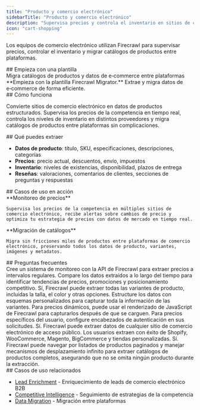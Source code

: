 ```yaml
---
title: "Producto y comercio electrónico"
sidebarTitle: "Producto y comercio electrónico"
description: "Supervisa precios y controla el inventario en sitios de comercio electrónico"
icon: "cart-shopping"
---
```


Los equipos de comercio electrónico utilizan Firecrawl para supervisar precios, controlar el inventario y migrar catálogos de productos entre plataformas.

<div id="start-with-a-template">
  ## Empieza con una plantilla
</div>

<Card title="Firecrawl Migrator" icon="github" href="https://github.com/mendableai/firecrawl-migrator">
  Migra catálogos de productos y datos de e‑commerce entre plataformas
</Card>

<Note>
  **Empieza con la plantilla Firecrawl Migrator.** Extrae y migra datos de e‑commerce de forma eficiente.
</Note>

<div id="how-it-works">
  ## Cómo funciona
</div>

Convierte sitios de comercio electrónico en datos de productos estructurados. Supervisa los precios de la competencia en tiempo real, controla los niveles de inventario en distintos proveedores y migra catálogos de productos entre plataformas sin complicaciones.

<div id="what-you-can-extract">
  ## Qué puedes extraer
</div>

* **Datos de producto**: título, SKU, especificaciones, descripciones, categorías
* **Precios**: precio actual, descuentos, envío, impuestos
* **Inventario**: niveles de existencias, disponibilidad, plazos de entrega
* **Reseñas**: valoraciones, comentarios de clientes, secciones de preguntas y respuestas

<div id="use-cases-in-action">
  ## Casos de uso en acción
</div>

<CardGroup cols={2}>
  <Card>
    **Monitoreo de precios**

    Supervisa los precios de la competencia en múltiples sitios de comercio electrónico, recibe alertas sobre cambios de precio y optimiza tu estrategia de precios con datos de mercado en tiempo real.
  </Card>

  <Card>
    **Migración de catálogos**

    Migra sin fricciones miles de productos entre plataformas de comercio electrónico, preservando todos los datos de producto, variantes, imágenes y metadatos.
  </Card>
</CardGroup>

<div id="faqs">
  ## Preguntas frecuentes
</div>

<AccordionGroup>
  <Accordion title="¿Cómo puedo seguir los cambios de precios de la competencia?">
    Cree un sistema de monitoreo con la API de Firecrawl para extraer precios a intervalos regulares. Compare los datos extraídos a lo largo del tiempo para identificar tendencias de precios, promociones y posicionamiento competitivo.
  </Accordion>

  <Accordion title="¿Puedo extraer variantes de producto (talla, color, etc.)?">
    Sí, Firecrawl puede extraer todas las variantes de producto, incluidas la talla, el color y otras opciones. Estructure los datos con esquemas personalizados para capturar toda la información de las variantes.
  </Accordion>

  <Accordion title="¿Cómo manejo precios dinámicos o específicos para cada usuario?">
    Para precios dinámicos, puede usar el renderizado de JavaScript de Firecrawl para capturarlos después de que se carguen. Para precios específicos del usuario, configure encabezados de autenticación en sus solicitudes.
  </Accordion>

  <Accordion title="¿Puedo extraer datos de distintas plataformas de comercio electrónico?">
    Sí. Firecrawl puede extraer datos de cualquier sitio de comercio electrónico de acceso público. Los usuarios extraen con éxito de Shopify, WooCommerce, Magento, BigCommerce y tiendas personalizadas.
  </Accordion>

  <Accordion title="¿Puede Firecrawl manejar la paginación y el desplazamiento infinito?">
    Sí. Firecrawl puede navegar por listados de productos paginados y manejar mecanismos de desplazamiento infinito para extraer catálogos de productos completos, asegurando que no se omita ningún producto durante la extracción.
  </Accordion>
</AccordionGroup>

<div id="related-use-cases">
  ## Casos de uso relacionados
</div>

* [Lead Enrichment](/es/use-cases/lead-enrichment) - Enriquecimiento de leads de comercio electrónico B2B
* [Competitive Intelligence](/es/use-cases/competitive-intelligence) - Seguimiento de estrategias de la competencia
* [Data Migration](/es/use-cases/data-migration) - Migración entre plataformas